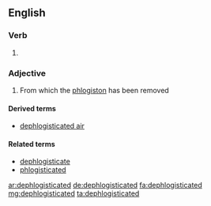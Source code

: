 ==English==

===Verb===
{{head|en|verb form}}

# {{en-past of|dephlogisticate}}

===Adjective===
{{en-adj}}

# {{context|obsolete|chemistry|lang=en}} From which the [[phlogiston]] has been removed

====Derived terms====
* [[dephlogisticated air]]

====Related terms====
* [[dephlogisticate]]
* [[phlogisticated]]

[[ar:dephlogisticated]]
[[de:dephlogisticated]]
[[fa:dephlogisticated]]
[[mg:dephlogisticated]]
[[ta:dephlogisticated]]